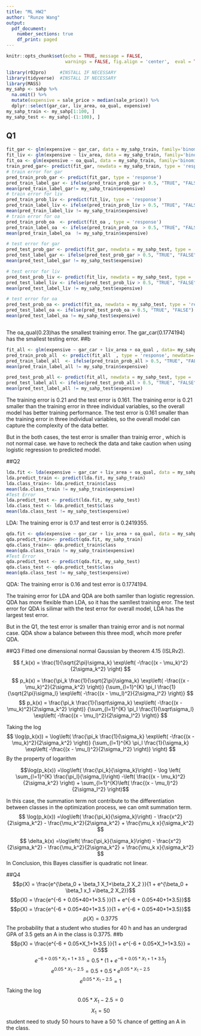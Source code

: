 ```yaml
---
title: "ML HW2"
author: "Runze Wang"
output:
  pdf_document:
    number_sections: true
    df_print: paged
---
```


```r
knitr::opts_chunk$set(echo = TRUE, message = FALSE,
                      warnings = FALSE, fig.align = 'center',  eval = TRUE)
```

```r
library(r02pro)     #INSTALL IF NECESSARY
library(tidyverse)  #INSTALL IF NECESSARY
library(MASS)
my_sahp <- sahp %>% 
  na.omit() %>%
  mutate(expensive = sale_price > median(sale_price)) %>%
  dplyr::select(gar_car, liv_area, oa_qual, expensive) 
my_sahp_train <- my_sahp[1:100, ]
my_sahp_test <- my_sahp[-(1:100), ]
```

## Q1
```r
fit_gar <- glm(expensive ~ gar_car, data = my_sahp_train, family='binomial')
fit_liv <- glm(expensive ~ liv_area, data = my_sahp_train, family='binomial')
fit_oa <- glm(expensive ~ oa_qual, data = my_sahp_train, family='binomial')
train_pred_gar<- predict(fit_gar, newdata = my_sahp_train, type = 'response')
# train error for gar
pred_train_prob_gar <- predict(fit_gar, type = 'response')
pred_train_label_gar <- ifelse(pred_train_prob_gar > 0.5, "TRUE", "FALSE")
mean(pred_train_label_gar!= my_sahp_train$expensive)
# train error for liv
pred_train_prob_liv <- predict(fit_liv, type = 'response')
pred_train_label_liv <- ifelse(pred_train_prob_liv > 0.5, "TRUE", "FALSE")
mean(pred_train_label_liv != my_sahp_train$expensive)
# train error for oa
pred_train_prob_oa  <- predict(fit_oa , type = 'response')
pred_train_label_oa  <- ifelse(pred_train_prob_oa  > 0.5, "TRUE", "FALSE")
mean(pred_train_label_oa  != my_sahp_train$expensive)

# test error for gar
pred_test_prob_gar <- predict(fit_gar, newdata = my_sahp_test, type = 'response')
pred_test_label_gar <- ifelse(pred_test_prob_gar > 0.5, "TRUE", "FALSE")
mean(pred_test_label_gar != my_sahp_test$expensive)

# test error for liv
pred_test_prob_liv <- predict(fit_liv, newdata = my_sahp_test, type = 'response')
pred_test_label_liv <- ifelse(pred_test_prob_liv > 0.5, "TRUE", "FALSE")
mean(pred_test_label_liv != my_sahp_test$expensive)

# test error for oa
pred_test_prob_oa <- predict(fit_oa, newdata = my_sahp_test, type = 'response')
pred_test_label_oa <- ifelse(pred_test_prob_oa > 0.5, "TRUE", "FALSE")
mean(pred_test_label_oa != my_sahp_test$expensive)



```
The oa_qual(0.23)has the smallest training error. The gar_car(0.1774194) has the smallest testing error.
\newpage
##b
```r
fit_all <- glm(expensive ~ gar_car + liv_area + oa_qual , data= my_sahp_train, family='binomial')
pred_train_prob_all  <- predict(fit_all  , type = 'response', newdata= my_sahp_train)
pred_train_label_all  <- ifelse(pred_train_prob_all > 0.5, "TRUE", "FALSE")
mean(pred_train_label_all != my_sahp_train$expensive)

pred_test_prob_all <- predict(fit_all, newdata = my_sahp_test, type = 'response')
pred_test_label_all <- ifelse(pred_test_prob_all > 0.5, "TRUE", "FALSE")
mean(pred_test_label_all != my_sahp_test$expensive)
```
The training error is 0.21 and the test error is 0.161.
The training error is 0.21 smaller than the training error in three individual variables, so the overall model has better training performance.
The test error is 0.161 smaller than the training error in three individual variables, so the overall model can capture the complexity of the data better.

But in the both cases, the test error is smaller than trainig error , which is not normal case. we have to recheck the data and take caution when using logistic regression to predicted model.


\newpage
##Q2
```r
lda.fit <- lda(expensive ~ gar_car + liv_area + oa_qual, data = my_sahp_train)
lda.predict_train <- predict(lda.fit, my_sahp_train)
lda.class_train<- lda.predict_train$class
mean(lda.class_train != my_sahp_train$expensive)
#Test Error
lda.predict_test <- predict(lda.fit, my_sahp_test)
lda.class_test <- lda.predict_test$class
mean(lda.class_test != my_sahp_test$expensive)
```
LDA: The training error is 0.17 and test error is 0.2419355.


```r
qda.fit <- qda(expensive ~ gar_car + liv_area + oa_qual, data = my_sahp_train)
qda.predict_train<- predict(qda.fit, my_sahp_train)
qda.class_train<- qda.predict_train$class
mean(qda.class_train != my_sahp_train$expensive)
#Test Error
qda.predict_test <- predict(qda.fit, my_sahp_test)
qda.class_test <- qda.predict_test$class
mean(qda.class_test != my_sahp_test$expensive)

```

QDA: The training error is 0.16 and test error is  0.1774194.

The training error for LDA and QDA are both samller than logistic regression. QDA has more flexible than LDA, so it has the samllest training eror.
The test error for QDA is silimar with the test error for overall model, LDA has the largest test error.

But in the Q1, the test error is smaller than trainig error and is not normal case. QDA show a balance between this three modl, whcih more prefer QDA.

\newpage
##Q3
Fitted one dimensional normal Gaussian by theorem 4.15 (ISLRv2).

$$
f_k(x) = \frac{1}{\sqrt{2\pi}\sigma_k} \exp\left( -\frac{(x - \mu_k)^2}{2\sigma_k^2} \right)
$$


$$
p_k(x) = \frac{\pi_k \frac{1}{\sqrt{2\pi}\sigma_k} \exp\left( -\frac{(x - \mu_k)^2}{2\sigma_k^2} \right)}
{\sum_{l=1}^{K} \pi_l \frac{1}{\sqrt{2\pi}\sigma_l} \exp\left( -\frac{(x - \mu_l)^2}{2\sigma_l^2} \right)}
$$
$$
p_k(x) = \frac{\pi_k \frac{1}{\sqrt\sigma_k} \exp\left( -\frac{(x - \mu_k)^2}{2\sigma_k^2} \right)}
{\sum_{l=1}^{K} \pi_l \frac{1}{\sqrt\sigma_l} \exp\left( -\frac{(x - \mu_l)^2}{2\sigma_l^2} \right)}
$$


Taking the log
$$
\log(p_k(x)) = \log\left( \frac{\pi_k \frac{1}{\sigma_k} \exp\left( -\frac{(x - \mu_k)^2}{2\sigma_k^2} \right)}
{\sum_{l=1}^{K} \pi_l \frac{1}{\sigma_k} \exp\left( -\frac{(x - \mu_l)^2}{2\sigma_l^2} \right)} \right)
$$
By the property of logarithm

$$\log(p_k(x)) =\log\left( \frac{\pi_k}{\sigma_k}\right) - \log \left( \sum_{l=1}^{K} \frac{\pi_l}{\sigma_l}\right) -\left( \frac{(x - \mu_k)^2}{2\sigma_k^2} \right) + \sum_{l=1}^{K}\left( \frac{(x - \mu_l)^2}{2\sigma_l^2} \right)$$    


In this case, the summation term not contribute to the differentiation between classes in the optimization process, we can omit summation term.
$$
\log(p_k(x)) =\log\left( \frac{\pi_k}{\sigma_k}\right) - \frac{x^2}{2\sigma_k^2} - \frac{\mu_k^2}{2\sigma_k^2} + \frac{\mu_k x}{\sigma_k^2} 
$$

$$
\delta_k(x) =\log\left( \frac{\pi_k}{\sigma_k}\right) - \frac{x^2}{2\sigma_k^2} - \frac{\mu_k^2}{2\sigma_k^2} + \frac{\mu_k x}{\sigma_k^2} 
$$
In Conclusion, this Bayes classifier is quadratic not linear.

\newpage
##Q4
$$p(X) = \frac{e^{\beta_0 + \beta_1 X_1+\beta_2 X_2 }}{1 + e^{\beta_0 + \beta_1 x_1 +\beta_2 X_2}}$$
$$p(X) = \frac{e^{-6 + 0.05*40+1*3.5 }}{1 + e^{-6 + 0.05*40+1*3.5}}$$
$$p(X) = \frac{e^{-6 + 0.05*40+1*3.5 }}{1 + e^{-6 + 0.05*40+1*3.5}}$$
$$p(X) = 0.3775$$
The probability that a student who studies for 40 h and has an undergrad GPA of 3.5 gets an A in the class is 0.3775.
##b
$$p(X) = \frac{e^{-6 + 0.05*X_1+1*3.5 }}{1 + e^{-6 + 0.05*X_1+1*3.5}} = 0.5$$
$$ e^{-6 + 0.05*X_1+1*3.5 }= 0.5*({1 + e^{-6 + 0.05*X_1+1*3.5}})$$
$$ e^{0.05*X_1 -2.5} = 0.5+ 0.5 * e^{0.05*X_1-2.5}$$
$$ e^{0.05*X_1 -2.5} = 1 $$
Taking the log
$$ 0.05*X_1-2.5 = 0 $$
$$X_1=50$$
student need to study 50 hours to have a 50 % chance of getting an A in the class.
